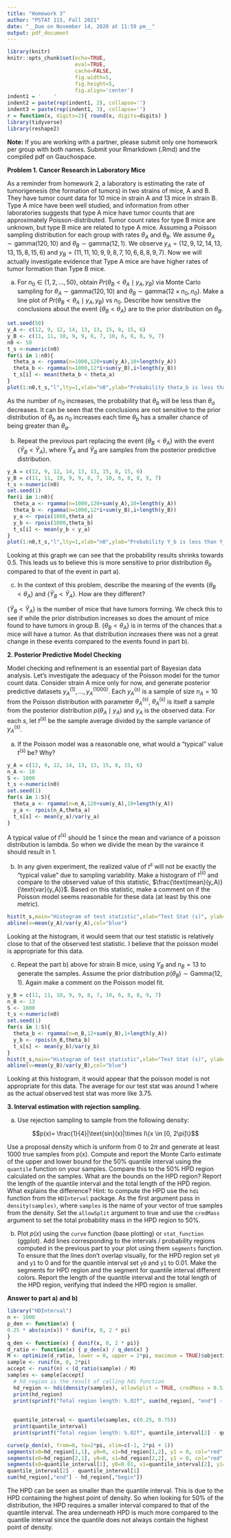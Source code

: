 ```yaml
---
title: "Homework 3"
author: "PSTAT 115, Fall 2021"
date: "__Due on November 14, 2020 at 11:59 pm__"
output: pdf_document
---
```


```r
library(knitr)
knitr::opts_chunk$set(echo=TRUE, 
                      eval=TRUE,
                      cache=FALSE, 
                      fig.width=5, 
                      fig.height=5,
                      fig.align='center')
indent1 = '    '
indent2 = paste(rep(indent1, 2), collapse='')
indent3 = paste(rep(indent1, 3), collapse='')
r = function(x, digits=2){ round(x, digits=digits) }
library(tidyverse)
library(reshape2)
```

__Note:__ If you are working with a partner, please submit only one homework per group with both names. Submit your Rmarkdown (.Rmd) and the compiled pdf on Gauchospace.
 
**Problem 1. Cancer Research in Laboratory Mice**

As a reminder from homework 2, a laboratory is estimating the rate of tumorigenesis (the formation of tumors) in two strains of mice, A and B.  They have tumor count data for 10 mice in strain A and 13 mice in strain B.  Type A mice have been well studied, and information from other laboratories suggests that type A mice have tumor counts that are approximately Poisson-distributed. Tumor count rates for type B mice are unknown, but type B mice are related to type A mice. Assuming a Poisson sampling distribution for each group with rates $\theta_A$ and $\theta_B$. We assume $\theta_A \sim \text{gamma}(120, 10)$ and  $\theta_B\sim\text{gamma}(12, 1)$.  We observe $y_A = (12,9,12,14,13,13,15,8,15,6)$ and
$y_B = (11,11,10,9,9,8,7,10,6,8,8,9,7)$. Now we will actually investigate evidence that Type A mice are have higher rates of tumor formation than Type B mice.  

a.  For $n_0 \in \{1, 2, ... , 50 \}$, obtain $Pr(\theta_B < \theta_A \mid y_A, y_B)$ via Monte Carlo sampling for $\theta_A \sim \text{gamma}(120, 10)$ and $\theta_B \sim \text{gamma}(12 \times n_0, n_0)$. Make a line plot of $Pr(\theta_B < \theta_A \mid y_A, y_B$) vs $n_0$.  Describe how sensitive the conclusions about the event $\{\theta_B < \theta_A\}$ are to the prior distribution on $\theta_B$.

```r
set.seed(50)
y_A <- c(12, 9, 12, 14, 13, 13, 15, 8, 15, 6)
y_B <- c(11, 11, 10, 9, 9, 8, 7, 10, 6, 8, 8, 9, 7)
n0 <- 50
t_s <-numeric(n0)
for(i in 1:n0){
  theta_a <- rgamma(n=1000,120+sum(y_A),10+length(y_A))
  theta_b <- rgamma(n=1000,12*i+sum(y_B),i+length(y_B))
  t_s[i] <- mean(theta_b < theta_a)
}
plot(1:n0,t_s,"l",lty=1,xlab="n0",ylab="Probability theta_b is less than theta_a")
```
As the number of $n_0$ increases, the probability that $\theta_b$ will be less than $\theta_a$ decreases. It can be seen that the conclusions are not sensitive to the prior distribution of $\theta_b$ as $n_0$ increases each time $\theta_b$ has a smaller chance of being greater than $\theta_a$.

b. Repeat the previous part replacing the event $\{\theta_B < \theta_A \}$ with the event $\{\tilde Y_B < \tilde Y_A\}$, where $\tilde Y_A$ and $\tilde Y_B$ are samples from the posterior predictive distribution.  
    
```r
y_A = c(12, 9, 12, 14, 13, 13, 15, 8, 15, 6)
y_B = c(11, 11, 10, 9, 9, 8, 7, 10, 6, 8, 8, 9, 7)
t_s <-numeric(n0)
set.seed(1)
for(i in 1:n0){
  theta_a <- rgamma(n=1000,120+sum(y_A),10+length(y_A))
  theta_b <- rgamma(n=1000,12*i+sum(y_B),i+length(y_B))
  y_a <- rpois(1000,theta_a)
  y_b <- rpois(1000,theta_b)
  t_s[i] <- mean(y_b < y_a)
}
plot(1:n0,t_s,"l",lty=1,xlab="n0",ylab="Probability Y_b is less than Y_a",main="probability Y_B samples less than Y_A samples")
```
Looking at this graph we can see that the probability results shrinks towards 0.5. This leads us to believe this is more sensitive to prior distribution $\theta_b$ compared to that of the event in part a).

c.  In the context of this problem, describe the meaning of the events $\{\theta_B < \theta_A\}$ and $\{\tilde Y_B < \tilde Y_A\}$.  How are they different?
    
$\{\tilde Y_B < \tilde Y_A\}$ is the number of mice that have tumors forming. We check this to see if while the prior distribution increases so does the amount of mice found to have tumors in group B. $\{\theta_B < \theta_A\}$ is in terms of the chances that a mice will have a tumor. As that distribution increases there was not a great change in these events compared to the events found in part b).

**2. Posterior Predictive Model Checking**

Model checking and refinement is an essential part of Bayesian data analysis. Let's investigate the adequacy of the Poisson model for the tumor count data. Consider strain A mice only for now, and generate posterior predictive datasets $y_A^{(1)}, ..., y_A^{(1000)}$. Each $y_A^{(s)}$ is a sample of size $n_A = 10$ from the Poisson distribution with parameter $\theta_A^{(s)}$, $\theta_A^{(s)}$ is itself a sample from the posterior distribution $p(\theta_A \mid y_A)$ and $y_A$ is the observed data.  For each $s$, let $t^{(s)}$ be the sample average divided by the sample variance of $y_A^{(s)}$.

a.  If the Poisson model was a reasonable one, what would a "typical" value $t^{(s)}$ be? Why?
```r
y_A = c(12, 9, 12, 14, 13, 13, 15, 8, 15, 6)
n_A <- 10
S <- 1000
t_s <-numeric(n0)
set.seed(1)
for(s in 1:S){
  theta_a <- rgamma(n=n_A,120+sum(y_A),10+length(y_A))
  y_a <- rpois(n_A,theta_a)
  t_s[s] <- mean(y_a)/var(y_a)
}
```

A typical value of $t^{(s)}$ should be 1 since the mean and variance of a poisson distribution is lambda. So when we divide the mean by the varaince it should result in 1.

b.  In any given experiment, the realized value of $t^{s}$ will not be exactly the "typical value" due to sampling variability.  Make a histogram of $t^{(s)}$ and compare to the observed value of this statistic, $\frac{\text{mean}(y_A)}{\text{var}(y_A)}$. Based on this statistic, make a comment on if the Poisson model seems reasonable for these data (at least by this one metric).  


```r
hist(t_s,main="Histogram of test statistic",xlab="Test Stat (s)", ylab="count",breaks=50)
abline(v=mean(y_A)/var(y_A),col="blue")
```
Looking at the histogram, it would seem that our test statistic is relatively close to that of the observed test statistic. I believe that the poisson model is appropriate for this data.

c. Repeat the part b) above for strain B mice, using $Y_B$ and $n_B = 13$ to generate the samples.  Assume the prior distribution $p(\theta_B) \sim \text{Gamma}(12, 1)$.  Again make a comment on the Poisson model fit.

```r
y_B = c(11, 11, 10, 9, 9, 8, 7, 10, 6, 8, 8, 9, 7)
n_B <- 13
S <- 1000
t_s <-numeric(n0)
set.seed(1)
for(s in 1:S){
  theta_b <- rgamma(n=n_B,12+sum(y_B),1+length(y_A))
  y_b <- rpois(n_B,theta_b)
  t_s[s] <- mean(y_b)/var(y_b)
}
hist(t_s,main="Histogram of test statistic",xlab="Test Stat (s)", ylab="count",breaks=50)
abline(v=mean(y_B)/var(y_B),col="blue")
```
Looking at this histogram, it would appear that the poisson model is not appropriate for this data. The average for our test stat was around 1 where as the actual observed test stat was more like 3.75.

**3.  Interval estimation with rejection sampling.**

a. Use rejection sampling to sample from the following density:
        
$$p(x)= \frac{1}{4}|\text{sin}(x)|\times I\{x \in [0, 2\pi]\}$$
    
Use a proposal density which is uniform from 0 to $2\pi$ and generate at least 1000 true samples from p(x).  Compute and  report the Monte Carlo estimate of the upper and lower bound for the 50% quantile interval using the `quantile` function on your samples.  Compare this to the 50% HPD region calculated on the samples.  What are the bounds on the HPD region?  Report the length of the quantile interval and the total length of the HPD region. What explains the difference?  Hint: to compute the HPD use the `hdi` function from the `HDInterval` package.  As the first argument pass in `density(samples)`, where `samples` is the name of your vector of true samples from the density.  Set the `allowSplit` argument to true and use the `credMass` argument to set the total probability mass in the HPD region to 50%.
    
b.  Plot $p(x)$ using the `curve` function (base plotting) or `stat_function` (ggplot).  Add lines corresponding to the intervals / probability regions computed in the previous part to your plot using them `segments` function.  To ensure that the lines don't overlap visually, for the HPD region set `y0` and `y1` to 0 and for the quantile interval set `y0` and `y1` to 0.01.  Make the segments for HPD region and the segment for quantile interval different colors.  Report the length of the quantile interval and the total length of the HPD region, verifying that indeed the HPD region is smaller.
    
**Answer to part a) and b)**
```r
library("HDInterval")
n <- 1000
p_den <- function(x) {
0.25 * abs(sin(x)) * dunif(x, 0, 2 * pi)
}
q_den <- function(x) { dunif(x, 0, 2 * pi)} 
d_ratio <- function(x) { p_den(x) / q_den(x) }
M <- optimize(d_ratio, lower = 0, upper = 2*pi, maximum = TRUE)$objective
sample <- runif(n, 0, 2*pi)
accept <- runif(n) < (d_ratio(sample) / M)
samples <- sample[accept]
  # hd_region is the result of calling hdi function
  hd_region <- hdi(density(samples), allowSplit = TRUE, credMass = 0.5)
  print(hd_region)
  print(sprintf("Total region length: %.02f", sum(hd_region[, "end"] - hd_region[,"begin"])))
  
  
  quantile_interval <- quantile(samples, c(0.25, 0.75))
  print(quantile_interval)
  print(sprintf("Total region length: %.02f", quantile_interval[2] - quantile_interval[1]))

curve(p_den(x), from=0, to=2*pi, xlim=c(-1, 2*pi + 1))
segments(x0=hd_region[1,1], y0=0, x1=hd_region[1,2], y1 = 0, col="red", lwd=3)
segments(x0=hd_region[2,1], y0=0, x1=hd_region[2,2], y1 = 0, col="red", lwd=3)
segments(x0=quantile_interval[1], y0=0.01, x1=quantile_interval[2], y1=0.01, col="blue", lwd=3)
quantile_interval[2] - quantile_interval[1]
sum(hd_region[,"end"] - hd_region[,"begin"])
```
The HPD can be seen as smaller than the quantile interval. This is due to the HPD containing the highest point of density. So when looking for 50% of the distribution, the HPD requires a smaller interval compared to that of the quantile interval. The area underneath HPD is much more compared to the quantile interval since the quantile does not always contain the highest point of density.
